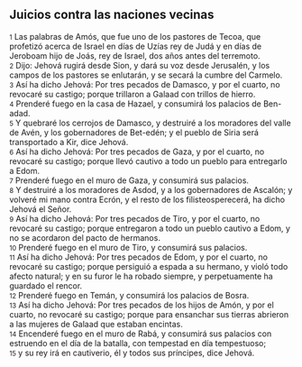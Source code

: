 == Juicios contra las naciones vecinas ==

{{anchor|1}} <small>1</small> Las palabras de Amós, que fue uno de los pastores de Tecoa, que profetizó acerca de Israel en días de Uzías rey de Judá y en días de Jeroboam hijo de Joás, rey de Israel, dos años antes del terremoto.<br>
{{anchor|2}} <small>2</small> Dijo: Jehová rugirá desde Sion, y dará su voz desde Jerusalén, y los campos de los pastores se enlutarán, y se secará la cumbre del Carmelo.<br>
{{anchor|3}} <small>3</small> Así ha dicho Jehová: Por tres pecados de Damasco, y por el cuarto, no revocaré su castigo; porque trillaron a Galaad con trillos de hierro.<br>
{{anchor|4}} <small>4</small> Prenderé fuego en la casa de Hazael, y consumirá los palacios de Ben-adad.<br>
{{anchor|5}} <small>5</small> Y quebraré los cerrojos de Damasco, y destruiré a los moradores del valle de Avén, y los gobernadores de Bet-edén; y el pueblo de Siria será transportado a Kir, dice Jehová.<br>
{{anchor|6}} <small>6</small> Así ha dicho Jehová: Por tres pecados de Gaza, y por el cuarto, no revocaré su castigo; porque llevó cautivo a todo un pueblo para entregarlo a Edom.<br>
{{anchor|7}} <small>7</small> Prenderé fuego en el muro de Gaza, y consumirá sus palacios.<br>
{{anchor|8}} <small>8</small> Y destruiré a los moradores de Asdod, y a los gobernadores de Ascalón; y volveré mi mano contra Ecrón, y el resto de los filisteosperecerá, ha dicho Jehová el Señor.<br>
{{anchor|9}} <small>9</small> Así ha dicho Jehová: Por tres pecados de Tiro, y por el cuarto, no revocaré su castigo; porque entregaron a todo un pueblo cautivo a Edom, y no se acordaron del pacto de hermanos.<br>
{{anchor|10}} <small>10</small> Prenderé fuego en el muro de Tiro, y consumirá sus palacios.<br>
{{anchor|11}} <small>11</small> Así ha dicho Jehová: Por tres pecados de Edom, y por el cuarto, no revocaré su castigo; porque persiguió a espada a su hermano, y violó todo afecto natural; y en su furor le ha robado siempre, y perpetuamente ha guardado el rencor.<br>
{{anchor|12}} <small>12</small> Prenderé fuego en Temán, y consumirá los palacios de Bosra.<br>
{{anchor|13}} <small>13</small> Así ha dicho Jehová: Por tres pecados de los hijos de Amón, y por el cuarto, no revocaré su castigo; porque para ensanchar sus tierras abrieron a las mujeres de Galaad que estaban encintas.<br>
{{anchor|14}} <small>14</small> Encenderé fuego en el muro de Rabá, y consumirá sus palacios con estruendo en el día de la batalla, con tempestad en día tempestuoso;<br>
{{anchor|15}} <small>15</small> y su rey irá en cautiverio, él y todos sus príncipes, dice Jehová.<br>
